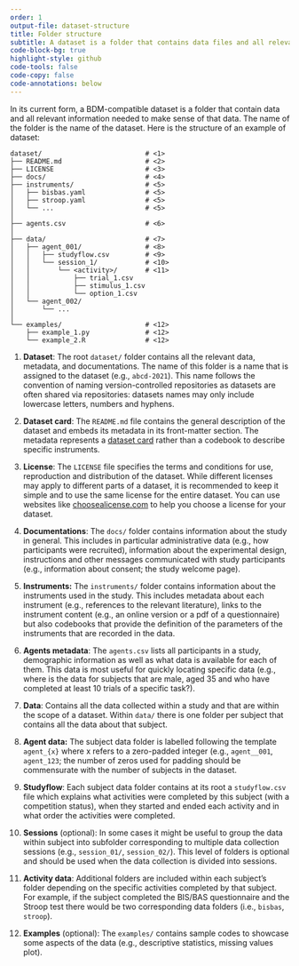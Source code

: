 ```yaml
---
order: 1
output-file: dataset-structure
title: Folder structure
subtitle: A dataset is a folder that contains data files and all relevant information needed to make sense of that data.
code-block-bg: true
highlight-style: github
code-tools: false
code-copy: false
code-annotations: below
---
```


In its current form, a BDM-compatible dataset is a folder that contain data and all relevant information needed to make sense of that data. The name of the folder is the name of the dataset. Here is the structure of an example of dataset:

```.default
dataset/                          # <1>
├── README.md                     # <2>
├── LICENSE                       # <3>
├── docs/                         # <4>
├── instruments/                  # <5>
│   ├── bisbas.yaml               # <5>
│   ├── stroop.yaml               # <5>
│   └── ...                       # <5>
│
├── agents.csv                    # <6>
│
├── data/                         # <7> 
│   ├── agent_001/                # <8>
│   │   ├── studyflow.csv         # <9>
│   │   └── session_1/            # <10>
│   │       └── <activity>/       # <11>
│   │           ├── trial_1.csv
│   │           ├── stimulus_1.csv
│   │           └── option_1.csv
│   └── agent_002/
│       └── ...
│
└── examples/                     # <12>
    ├── example_1.py              # <12>
    └── example_2.R               # <12>
```
1. **Dataset**: The root `dataset/` folder contains all the relevant data, metadata, and documentations. The name of this folder is a name that is assigned to the dataset (e.g., `abcd-2021`). This name follows the convention of naming version-controlled repositories as datasets are often shared via repositories: datasets names may only include lowercase letters, numbers and hyphens.

2. **Dataset card**: The `README.md` file contains the general description of the dataset and embeds its metadata in its front-matter section. The metadata represents a [dataset card](2-dataset-card.qmd) rather than a codebook to describe specific instruments.

3. **License**: The `LICENSE` file specifies the terms and conditions for use, reproduction and distribution of the dataset. While different licenses may apply to different parts of a dataset, it is recommended to keep it simple and to use the same license for the entire dataset. You can use websites like [choosealicense.com](https://choosealicense.com/) to help you choose a license for your dataset.

4. **Documentations**: The `docs/` folder contains information about the study in general. This includes in particular administrative data (e.g., how participants were recruited), information about the experimental design, instructions and other messages communicated with study participants (e.g., information about consent; the study welcome page).

5. **Instruments:** The `instruments/` folder contains information about the instruments used in the study. This includes metadata about each instrument (e.g., references to the relevant literature), links to the instrument content (e.g., an online version or a pdf of a questionnaire) but also codebooks that provide the definition of the parameters of the instruments that are recorded in the data.

6. **Agents metadata**: The `agents.csv` lists all participants in a study, demographic information as well as what data is available for each of them. This data is most useful for quickly locating specific data (e.g., where is the data for subjects that are male, aged 35 and who have completed at least 10 trials of a specific task?).

7. **Data**: Contains all the data collected within a study and that are within the scope of a dataset. Within `data/` there is one folder per subject that contains all the data about that subject. 

8. **Agent data:** The subject data folder is labelled following the template `agent_{x}` where x refers to a zero-padded integer (e.g., `agent__001`, `agent_123`; the number of zeros used for padding should be commensurate with the number of subjects in the dataset.

9. **Studyflow**: Each subject data folder contains at its root a `studyflow.csv` file which explains what activities were completed by this subject (with a competition status), when they started and ended each activity and in what order the activities were completed.

10. **Sessions** (optional): In some cases it might be useful to group the data within subject into subfolder corresponding to multiple data collection sessions (e.g., `session_01/`, `session_02/`). This level of folders is optional and should be used when the data collection is divided into sessions.

11. **Activity data**: Additional folders are included within each subject's folder depending on the specific activities completed by that subject. For example, if the subject completed the BIS/BAS questionnaire and the Stroop test there would be two corresponding data folders (i.e., `bisbas`, `stroop`).

11. **Examples** (optional): The `examples/` contains sample codes to showcase some aspects of the data (e.g., descriptive statistics, missing values plot).
